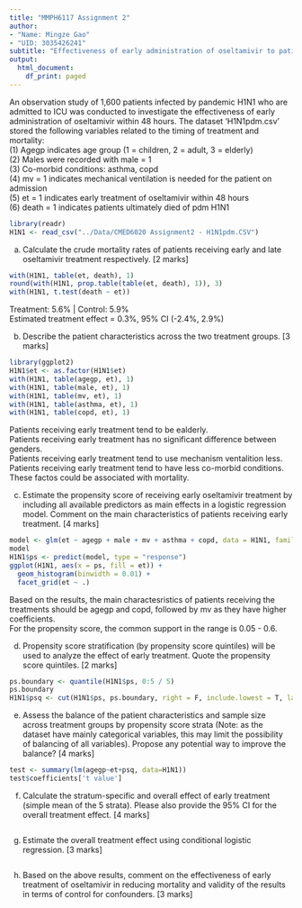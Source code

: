 ```yaml
---
title: "MMPH6117 Assignment 2"
author: 
- "Name: Mingze Gao"
- "UID: 3035426241"
subtitle: "Effectiveness of early administration of oseltamivir to patients with H1N1 pdm"
output:
  html_document:
    df_print: paged
---
```


An observation study of 1,600 patients infected by pandemic H1N1 who are admitted to ICU was conducted to investigate the effectiveness of early administration of oseltamivir within 48 hours. The dataset ‘H1N1pdm.csv’ stored the following variables related to the timing of treatment and mortality:  
(1) Agegp indicates age group (1 = children, 2 = adult, 3 = elderly)  
(2) Males were recorded with male = 1  
(3) Co-morbid conditions: asthma, copd  
(4) mv = 1 indicates mechanical ventilation is needed for the patient on admission  
(5) et = 1 indicates early treatment of oseltamivir within 48 hours  
(6) death = 1 indicates patients ultimately died of pdm H1N1  

```r
library(readr)
H1N1 <- read_csv("../Data/CMED6020 Assignment2 - H1N1pdm.CSV")
```

a) Calculate the crude mortality rates of patients receiving early and late oseltamivir treatment respectively. [2 marks]  
```r
with(H1N1, table(et, death), 1)
round(with(H1N1, prop.table(table(et, death), 1)), 3)
with(H1N1, t.test(death ~ et))
```
Treatment: 5.6% | Control: 5.9%  
Estimated treatment effect = 0.3%, 95% CI (-2.4%, 2.9%)  

b) Describe the patient characteristics across the two treatment groups. [3 marks]  
```r
library(ggplot2)
H1N1$et <- as.factor(H1N1$et)
with(H1N1, table(agegp, et), 1)
with(H1N1, table(male, et), 1)
with(H1N1, table(mv, et), 1)
with(H1N1, table(asthma, et), 1)
with(H1N1, table(copd, et), 1)
```
Patients receiving early treatment tend to be ealderly.  
Patients receiving early treatment has no significant difference between genders.  
Patients receiving early treatment tend to use mechanism ventalition less.  
Patients receiving early treatment tend to have less co-morbid conditions.  
These factos could be associated with mortality.  

c) Estimate the propensity score of receiving early oseltamivir treatment by including all available predictors as main effects in a logistic regression model. Comment on the main characteristics of patients receiving early treatment. [4 marks]  
```r
model <- glm(et ~ agegp + male + mv + asthma + copd, data = H1N1, family = binomial(link = "logit"))
model
H1N1$ps <- predict(model, type = "response")
ggplot(H1N1, aes(x = ps, fill = et)) + 
  geom_histogram(binwidth = 0.01) + 
  facet_grid(et ~ .)
```
Based on the results, the main charactesristics of patients receiving the treatments should be agegp and copd, followed by mv as they have higher coefficients.  
For the propensity score, the common support in the range is 0.05 - 0.6.  

d) Propensity score stratification (by propensity score quintiles) will be used to analyze the effect of early treatment. Quote the propensity score quintiles. [2 marks]  
```r
ps.boundary <- quantile(H1N1$ps, 0:5 / 5)
ps.boundary
H1N1$psq <- cut(H1N1$ps, ps.boundary, right = F, include.lowest = T, labels = 1:5)
```

e) Assess the balance of the patient characteristics and sample size across treatment groups by propensity score strata (Note: as the dataset have mainly categorical variables, this may limit the possibility of balancing of all variables). Propose any potential way to improve the balance? [4 marks]  
```r
test <- summary(lm(agegp~et+psq, data=H1N1))
test$coefficients['t value']
```

f) Calculate the stratum-specific and overall effect of early treatment (simple mean of the 5 strata). Please also provide the 95% CI for the overall treatment effect. [4 marks]  
```r

```

g) Estimate the overall treatment effect using conditional logistic regression. [3 marks]  
```r

```

h) Based on the above results, comment on the effectiveness of early treatment of oseltamivir in reducing mortality and validity of the results in terms of control for confounders. [3 marks]  
```r

```
